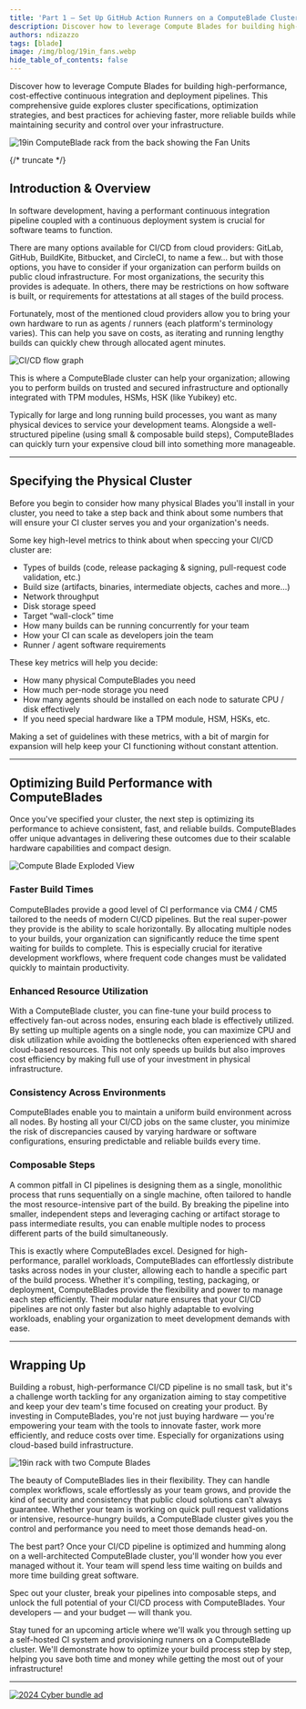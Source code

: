 ```yaml
---
title: 'Part 1 — Set Up GitHub Action Runners on a ComputeBlade Cluster with Shared Cache Storage'
description: Discover how to leverage Compute Blades for building high-performance, cost-effective continuous integration and deployment pipelines.
authors: ndizazzo
tags: [blade]
image: /img/blog/19in_fans.webp
hide_table_of_contents: false
---
```


Discover how to leverage Compute Blades for building high-performance, cost-effective continuous integration and deployment pipelines. This comprehensive guide explores cluster specifications, optimization strategies, and best practices for achieving faster, more reliable builds while maintaining security and control over your infrastructure.

![19in ComputeBlade rack from the back showing the Fan Units](/img/blog/19in_fans.webp)

{/* truncate */}

## Introduction & Overview

In software development, having a performant continuous integration pipeline coupled with a continuous deployment system is crucial for software teams to function.

There are many options available for CI/CD from cloud providers: GitLab, GitHub, BuildKite, Bitbucket, and CircleCI, to name a few… but with those options, you have to consider if your organization can perform builds on public cloud infrastructure. For most organizations, the security this provides is adequate. In others, there may be restrictions on how software is built, or requirements for attestations at all stages of the build process.

Fortunately, most of the mentioned cloud providers allow you to bring your own hardware to run as agents / runners (each platform's terminology varies). This can help you save on costs, as iterating and running lengthy builds can quickly chew through allocated agent minutes.

![CI/CD flow graph](/img/blog/cicd_flow.webp)

This is where a ComputeBlade cluster can help your organization; allowing you to perform builds on trusted and secured infrastructure and optionally integrated with TPM modules, HSMs, HSK (like Yubikey) etc.

Typically for large and long running build processes, you want as many physical devices to service your development teams. Alongside a well-structured pipeline (using small & composable build steps), ComputeBlades can quickly turn your expensive cloud bill into something more manageable.

---

## Specifying the Physical Cluster

Before you begin to consider how many physical Blades you'll install in your cluster, you need to take a step back and think about some numbers that will ensure your CI cluster serves you and your organization's needs.

Some key high-level metrics to think about when speccing your CI/CD cluster are:

- Types of builds (code, release packaging & signing, pull-request code validation, etc.)
- Build size (artifacts, binaries, intermediate objects, caches and more…)
- Network throughput
- Disk storage speed
- Target “wall-clock” time
- How many builds can be running concurrently for your team
- How your CI can scale as developers join the team
- Runner / agent software requirements

These key metrics will help you decide:

- How many physical ComputeBlades you need
- How much per-node storage you need
- How many agents should be installed on each node to saturate CPU / disk effectively
- If you need special hardware like a TPM module, HSM, HSKs, etc.

Making a set of guidelines with these metrics, with a bit of margin for expansion will help keep your CI functioning without constant attention.

---

## Optimizing Build Performance with ComputeBlades

Once you've specified your cluster, the next step is optimizing its performance to achieve consistent, fast, and reliable builds. ComputeBlades offer unique advantages in delivering these outcomes due to their scalable hardware capabilities and compact design.

![Compute Blade Exploded View](/img/blog/blade_exploded.webp)

### Faster Build Times

ComputeBlades provide a good level of CI performance via CM4 / CM5 tailored to the needs of modern CI/CD pipelines. But the real super-power they provide is the ability to scale horizontally. By allocating multiple nodes to your builds, your organization can significantly reduce the time spent waiting for builds to complete. This is especially crucial for iterative development workflows, where frequent code changes must be validated quickly to maintain productivity.

### Enhanced Resource Utilization

With a ComputeBlade cluster, you can fine-tune your build process to effectively fan-out across nodes, ensuring each blade is effectively utilized. By setting up multiple agents on a single node, you can maximize CPU and disk utilization while avoiding the bottlenecks often experienced with shared cloud-based resources. This not only speeds up builds but also improves cost efficiency by making full use of your investment in physical infrastructure.

### Consistency Across Environments

ComputeBlades enable you to maintain a uniform build environment across all nodes. By hosting all your CI/CD jobs on the same cluster, you minimize the risk of discrepancies caused by varying hardware or software configurations, ensuring predictable and reliable builds every time.

### Composable Steps

A common pitfall in CI pipelines is designing them as a single, monolithic process that runs sequentially on a single machine, often tailored to handle the most resource-intensive part of the build. By breaking the pipeline into smaller, independent steps and leveraging caching or artifact storage to pass intermediate results, you can enable multiple nodes to process different parts of the build simultaneously.

This is exactly where ComputeBlades excel. Designed for high-performance, parallel workloads, ComputeBlades can effortlessly distribute tasks across nodes in your cluster, allowing each to handle a specific part of the build process. Whether it's compiling, testing, packaging, or deployment, ComputeBlades provide the flexibility and power to manage each step efficiently. Their modular nature ensures that your CI/CD pipelines are not only faster but also highly adaptable to evolving workloads, enabling your organization to meet development demands with ease.

---

## Wrapping Up

Building a robust, high-performance CI/CD pipeline is no small task, but it's a challenge worth tackling for any organization aiming to stay competitive and keep your dev team's time focused on creating your product. By investing in ComputeBlades, you're not just buying hardware — you're empowering your team with the tools to innovate faster, work more efficiently, and reduce costs over time. Especially for organizations using cloud-based build infrastructure.

![19in rack with two Compute Blades](/img/blog/blades_19_front.webp)

The beauty of ComputeBlades lies in their flexibility. They can handle complex workflows, scale effortlessly as your team grows, and provide the kind of security and consistency that public cloud solutions can't always guarantee. Whether your team is working on quick pull request validations or intensive, resource-hungry builds, a ComputeBlade cluster gives you the control and performance you need to meet those demands head-on.

The best part? Once your CI/CD pipeline is optimized and humming along on a well-architected ComputeBlade cluster, you'll wonder how you ever managed without it. Your team will spend less time waiting on builds and more time building great software.

Spec out your cluster, break your pipelines into composable steps, and unlock the full potential of your CI/CD process with ComputeBlades. Your developers — and your budget — will thank you.

Stay tuned for an upcoming article where we'll walk you through setting up a self-hosted CI system and provisioning runners on a ComputeBlade cluster. We'll demonstrate how to optimize your build process step by step, helping you save both time and money while getting the most out of your infrastructure!

---

<a href="https://computeblade.com/buy-computeblade/">![2024 Cyber bundle ad](/img/blog/2024_cyber_x_mas.webp)</a>
